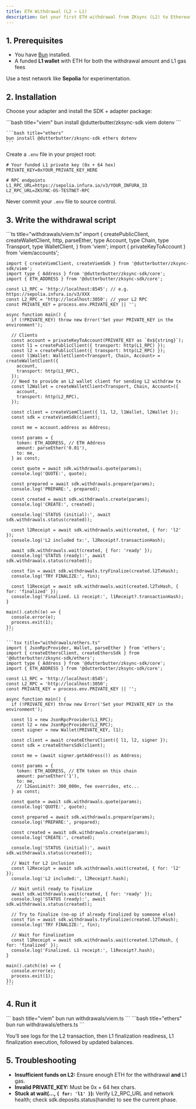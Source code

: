 ```yaml
---
title: ETH Withdrawal (L2 → L1)
description: Get your first ETH withdrawal from ZKsync (L2) to Ethereum (L1).
---
```


## 1. Prerequisites

- You have [Bun](https://bun.sh/) installed.
- A funded **L1 wallet** with ETH for both the withdrawal amount and L1 gas fees

<Info>Use a test network like **Sepolia** for experimentation.</Info>

## 2. Installation

Choose your adapter and install the SDK + adapter package:

<CodeGroup>
    ```bash title="viem"
    bun install @dutterbutter/zksync-sdk viem dotenv
    ```

    ```bash title="ethers"
    bun install @dutterbutter/zksync-sdk ethers dotenv
    ```

</CodeGroup>

Create a `.env` file in your project root:

```env
# Your funded L1 private key (0x + 64 hex)
PRIVATE_KEY=0xYOUR_PRIVATE_KEY_HERE

# RPC endpoints
L1_RPC_URL=https://sepolia.infura.io/v3/YOUR_INFURA_ID
L2_RPC_URL=ZKSYNC-OS-TESTNET-RPC
```

<Warning>Never commit your `.env` file to source control.</Warning>

## 3. Write the withdrawal script

<CodeGroup>
    ```ts title="withdrawals/viem.ts"
    import {
      createPublicClient,
      createWalletClient,
      http,
      parseEther,
      type Account,
      type Chain,
      type Transport,
      type WalletClient,
    } from 'viem';
    import { privateKeyToAccount } from 'viem/accounts';

    import { createViemClient, createViemSdk } from '@dutterbutter/zksync-sdk/viem';
    import type { Address } from '@dutterbutter/zksync-sdk/core';
    import { ETH_ADDRESS } from '@dutterbutter/zksync-sdk/core';

    const L1_RPC = 'http://localhost:8545'; // e.g. https://sepolia.infura.io/v3/XXX
    const L2_RPC = 'http://localhost:3050'; // your L2 RPC
    const PRIVATE_KEY = process.env.PRIVATE_KEY || '';

    async function main() {
      if (!PRIVATE_KEY) throw new Error('Set your PRIVATE_KEY in the environment');

      // Clients
      const account = privateKeyToAccount(PRIVATE_KEY as `0x${string}`);
      const l1 = createPublicClient({ transport: http(L1_RPC) });
      const l2 = createPublicClient({ transport: http(L2_RPC) });
      const l1Wallet: WalletClient<Transport, Chain, Account> = createWalletClient({
        account,
        transport: http(L1_RPC),
      });
      // Need to provide an L2 wallet client for sending L2 withdraw tx
      const l2Wallet = createWalletClient<Transport, Chain, Account>({
        account,
        transport: http(L2_RPC),
      });

      const client = createViemClient({ l1, l2, l1Wallet, l2Wallet });
      const sdk = createViemSdk(client);

      const me = account.address as Address;

      const params = {
        token: ETH_ADDRESS, // ETH Address
        amount: parseEther('0.01'),
        to: me,
      } as const;

      const quote = await sdk.withdrawals.quote(params);
      console.log('QUOTE:', quote);

      const prepared = await sdk.withdrawals.prepare(params);
      console.log('PREPARE:', prepared);

      const created = await sdk.withdrawals.create(params);
      console.log('CREATE:', created);

      console.log('STATUS (initial):', await sdk.withdrawals.status(created));

      const l2Receipt = await sdk.withdrawals.wait(created, { for: 'l2' });
      console.log('L2 included tx:', l2Receipt?.transactionHash);

      await sdk.withdrawals.wait(created, { for: 'ready' });
      console.log('STATUS (ready):', await sdk.withdrawals.status(created));

      const fin = await sdk.withdrawals.tryFinalize(created.l2TxHash);
      console.log('TRY FINALIZE:', fin);

      const l1Receipt = await sdk.withdrawals.wait(created.l2TxHash, { for: 'finalized' });
      console.log('Finalized. L1 receipt:', l1Receipt?.transactionHash);
    }

    main().catch((e) => {
      console.error(e);
      process.exit(1);
    });
    ```

    ```tsx title="withdrawals/ethers.ts"
    import { JsonRpcProvider, Wallet, parseEther } from 'ethers';
    import { createEthersClient, createEthersSdk } from '@dutterbutter/zksync-sdk/ethers';
    import type { Address } from '@dutterbutter/zksync-sdk/core';
    import { ETH_ADDRESS } from '@dutterbutter/zksync-sdk/core';

    const L1_RPC = 'http://localhost:8545';
    const L2_RPC = 'http://localhost:3050';
    const PRIVATE_KEY = process.env.PRIVATE_KEY || '';

    async function main() {
      if (!PRIVATE_KEY) throw new Error('Set your PRIVATE_KEY in the environment');

      const l1 = new JsonRpcProvider(L1_RPC);
      const l2 = new JsonRpcProvider(L2_RPC);
      const signer = new Wallet(PRIVATE_KEY, l1);

      const client = await createEthersClient({ l1, l2, signer });
      const sdk = createEthersSdk(client);

      const me = (await signer.getAddress()) as Address;

      const params = {
        token: ETH_ADDRESS, // ETH token on this chain
        amount: parseEther('1'),
        to: me,
        // l2GasLimit?: 300_000n, fee overrides, etc...
      } as const;

      const quote = await sdk.withdrawals.quote(params);
      console.log('QUOTE:', quote);

      const prepared = await sdk.withdrawals.prepare(params);
      console.log('PREPARE:', prepared);

      const created = await sdk.withdrawals.create(params);
      console.log('CREATE:', created);

      console.log('STATUS (initial):', await sdk.withdrawals.status(created));

      // Wait for L2 inclusion
      const l2Receipt = await sdk.withdrawals.wait(created, { for: 'l2' });
      console.log('L2 included:', l2Receipt?.hash);

      // Wait until ready to finalize
      await sdk.withdrawals.wait(created, { for: 'ready' });
      console.log('STATUS (ready):', await sdk.withdrawals.status(created));

      // Try to finalize (no-op if already finalized by someone else)
      const fin = await sdk.withdrawals.tryFinalize(created.l2TxHash);
      console.log('TRY FINALIZE:', fin);

      // Wait for finalization
      const l1Receipt = await sdk.withdrawals.wait(created.l2TxHash, { for: 'finalized' });
      console.log('Finalized. L1 receipt:', l1Receipt?.hash);
    }

    main().catch((e) => {
      console.error(e);
      process.exit(1);
    });
    ```

</CodeGroup>

## 4. Run it

<CodeGroup>
  ``` bash title="viem" bun run withdrawals/viem.ts ``` ```bash title="ethers" bun run
  withdrawals/ethers.ts ```
</CodeGroup>

You’ll see logs for the L2 transaction, then L1 finalization readiness, L1 finalization execution, followed by updated balances.

## 5. Troubleshooting

- **Insufficient funds on L2:** Ensure enough ETH for the withdrawal **and** L1 gas.
- **Invalid PRIVATE_KEY:** Must be 0x + 64 hex chars.
- **Stuck at wait(..., `{ for: 'l1' }`):** Verify L2_RPC_URL and network health; check sdk.deposits.status(handle) to see the current phase.
